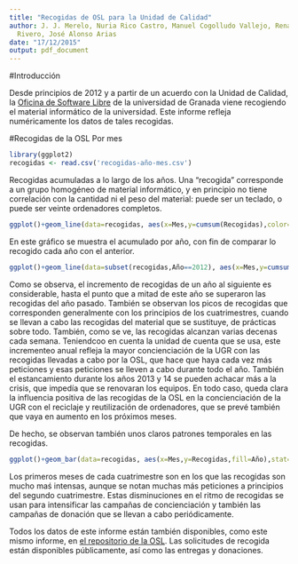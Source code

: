 ```yaml
---
title: "Recogidas de OSL para la Unidad de Calidad"
author: J. J. Merelo, Nuria Rico Castro, Manuel Cogolludo Vallejo, Renato Luis Ramírez
  Rivero, José Alonso Arias
date: "17/12/2015"
output: pdf_document
---
```


#Introducción

Desde principios de 2012 y a partir de un acuerdo con la Unidad de Calidad, la [Oficina de Software Libre](http://osl.ugr.es) de la universidad de Granada viene recogiendo el material informático de la universidad. Este informe refleja numéricamente los datos de tales recogidas.

#Recogidas de la OSL Por mes 

```r
library(ggplot2)
recogidas <- read.csv('recogidas-año-mes.csv')
```

Recogidas acumuladas a lo largo de los años. Una "recogida" corresponde a un grupo homogéneo de material informático, y en principio no tiene correlación con la cantidad ni el peso del material: puede ser un teclado, o puede ser veinte ordenadores completos. 

```r
ggplot()+geom_line(data=recogidas, aes(x=Mes,y=cumsum(Recogidas),color=Año,group=Año))+ scale_x_continuous(breaks=1:12)
```

En este gráfico se muestra el acumulado por año, con fin de comparar lo recogido cada año con el anterior.

```r
ggplot()+geom_line(data=subset(recogidas,Año==2012), aes(x=Mes,y=cumsum(Recogidas),color=Año,group=Año))+geom_line(data=subset(recogidas,Año==2013), aes(x=Mes,y=cumsum(Recogidas),color=Año,group=Año))+geom_line(data=subset(recogidas,Año==2014), aes(x=Mes,y=cumsum(Recogidas),color=Año,group=Año))+geom_line(data=subset(recogidas,Año==2015), aes(x=Mes,y=cumsum(Recogidas),color=Año,group=Año))+ scale_x_continuous(breaks=1:12)

```

Como se observa, el incremento de recogidas de un año al siguiente es considerable, hasta el punto que a mitad de este año se superaron las recogidas del año pasado. También se observan los picos de recogidas que corresponden generalmente con los principios de los cuatrimestres, cuando se llevan a cabo las recogidas del material que se sustituye, de prácticas sobre todo. También, como se ve, las recogidas alcanzan varias decenas cada semana. Teniendcoo en cuenta la unidad de cuenta que se usa, este incrementeo anual refleja la mayor concienciación de la UGR con las recogidas llevadas a cabo por la OSL, que hace que haya cada vez más peticiones y esas peticiones se lleven a cabo durante todo el año. También el estancamiento durante los años 2013 y 14 se pueden achacar más a la crisis, que impedía que se renovaran los equipos.
En todo caso, queda clara la influencia positiva de las recogidas de la OSL en la concienciación de la UGR con el reciclaje y reutilización de ordenadores, que se prevé también que vaya en aumento en los próximos meses.

De hecho, se observan también unos claros patrones temporales en las recogidas.
```r
ggplot()+geom_bar(data=recogidas, aes(x=Mes,y=Recogidas,fill=Año),stat='identity', position='stack')+ scale_x_continuous(breaks=1:12)
```

Los primeros meses de cada cuatrimestre son en los que las recogidas son mucho maś intensas, aunque se notan muchas más peticiones a principios del segundo cuatrimestre. Estas disminuciones en el ritmo de recogidas se usan para intensificar las campañas de concienciación y también las campañas de donación que se llevan a cabo periódicamente.

Todos los datos de este informe están también disponibles, como este mismo informe, en [el repositorio de la OSL](http://github.com/oslugr/recogidas). Las solicitudes de recogida están disponibles públicamente, así como las entregas y donaciones.
